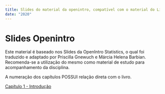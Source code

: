 ```yaml
---
title: Slides do material da openintro, compatível com o material do Livro da disciplina.
date: "2020"
---
```


<h1 class="titulo"> 
  Slides Openintro
</h1>

Este material é baseado nos Slides da OpenIntro Statistics, o qual foi traduzido e adaptado por Priscilla Gnewuch e Márcia Helena Barbian. Recomenda-se a utilização do mesmo como material de estudo para acompanhamento da disciplina.

A numeração dos capítulos POSSUI relação direta com o livro.



[Capítulo 1 - Introdução](capitulo1_introducao.pdf)


